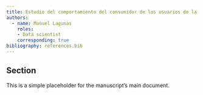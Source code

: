 ```yaml
---
title: Estudio del comportamiento del consumidor de los usuarios de la app de compra de viveres a domicilio Instacart
authors:
  - name: Manuel Lagunas
    roles:
    - Data scientist
    corresponding: true
bibliography: references.bib
---
```


## Section
This is a simple placeholder for the manuscript's main document.
